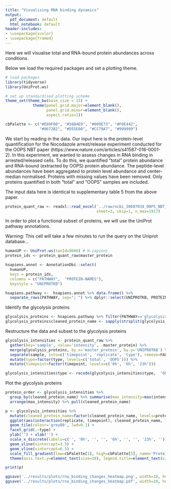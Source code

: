 ```yaml
---
title: "Visualising RNA binding dynamics"
output:
  pdf_document: default
  html_notebook: default
header-includes:
- \usepackage{xcolor}
- \usepackage{framed}
---
```



Here we will visualise total and RNA-bound protein abundances across conditions.

Below we load the required packages and set a plotting theme.
```r
# load packages
library(tidyverse)
library(UniProt.ws)

# set up standardised plotting scheme
theme_set(theme_bw(base_size = 15) +
            theme(panel.grid.major=element_blank(),
                  panel.grid.minor=element_blank(),
                  aspect.ratio=1))

cbPalette <- c("#E69F00", "#56B4E9", "#009E73", "#F0E442",
               "#0072B2", "#D55E00", "#CC79A7", "#999999")
```


We start by reading in the data. Our input here is the protein-level quantification for the Nocodazole arrest/release experiment conducted for the OOPS NBT paper (https://www.nature.com/articles/s41587-018-0001-2). In this experiment, we wanted to assess changes in RNA binding in arrested/released cells. To do this, we quantified "total" protein abundance and RNA-bound (extracted by OOPS) protein abundance. The peptide-level abundances have been aggregated to protein level abundance and center-median normalised. Proteins with missing values have been removed. Only proteins quantified in both "total" and "OOPS" samples are included.

The input data here is identical to supplementary table 5 from the above paper. 
```r
protein_quant_raw <- readxl::read_excel('../raw/ncbi_30607034_OOPS_NBT_table_S5.xlsx',
                                        sheet=3, skip=1, n_max=1917)

```

In order to plot a functional subset of proteins, we will use the UniProt pathway annotations.

Warning: This cell will take a few minutes to run the query on the Uniprot database...
```r
humanUP <- UniProt.ws(taxId=9606) # H.sapiens
protein_ids <- protein_quant_raw$master_protein

hsapiens.annot <- AnnotationDbi::select(
  humanUP,
  keys = protein_ids, 
  columns = c("PATHWAY",  "PROTEIN-NAMES"),
  keystyle = "UNIPROTKB")

hsapiens.pathway <-  hsapiens.annot %>% data.frame() %>% 
  separate_rows(PATHWAY, sep="; ") %>% dplyr::select(UNIPROTKB, PROTEIN.NAMES, PATHWAY)

```

Identify the glycolysis proteins
```r
glycolysis_proteins <- hsapiens.pathway %>% filter(PATHWAY=='glycolysis')
glycolysis_proteins$cleaned_protein_name <- sapply(strsplit(glycolysis_proteins$PROTEIN.NAMES, split='\\('), '[[', 1)
```

Restructure the data and subset to the glycolysis proteins
```r
glycolysis_intensities <- protein_quant_raw %>%
  gather(key='sample', value='intensity', -master_protein) %>%
  merge(glycolysis_proteins, by.x='master_protein', by.y='UNIPROTKB') %>%
  separate(sample, into=c('timepoint', 'replicate', 'type'), remove=FALSE) %>%
  mutate(type=factor(type, levels=c('total', 'OOPS'))) %>%
  mutate(timepoint=factor(timepoint, levels=c('0h', '6h', '23h')))

glycolysis_intensities$type <- recode(glycolysis_intensities$type,  'OOPS'='RNA-bound', 'total'='Total')
```

Plot the glycolysis proteins
```r
protein_order <- glycolysis_intensities %>%
  group_by(cleaned_protein_name) %>% summarise(max_intensity=max(intensity)) %>%
  arrange(max_intensity) %>% pull(cleaned_protein_name)

p <- glycolysis_intensities %>%
  mutate(cleaned_protein_name=factor(cleaned_protein_name, levels=protein_order)) %>%
  ggplot(aes(interaction(replicate, timepoint), cleaned_protein_name, fill=intensity)) +
  geom_tile(colour='grey80', lwd=0.1) +
  facet_grid(.~type) +
  ylab('') + xlab('') +
  scale_x_discrete(labels=c('', '0h', '', '', '6h', '', '', '23h', '')) +
  geom_vline(xintercept=3.5) +
  geom_vline(xintercept=6.5) +
  scale_fill_gradient(low=cbPalette[1], high=cbPalette[5], name='Protein abundance\n(centre-median normalised)') +
  theme(axis.text.y=element_text(size=10), legend.title=element_text(size=10), legend.text=element_text(size=10))

print(p)

ggsave('../results/plots/rna_binding_changes_heatmap.png', width=10, height=5)
ggsave('../results/plots/rna_binding_changes_heatmap.pdf', width=10, height=5)
```

